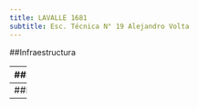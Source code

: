 ```yaml
---
title: LAVALLE 1681
subtitle: Esc. Técnica N° 19 Alejandro Volta
---
```


##Infraestructura

---
##Mantenimiento

---
##Mobiliario

---
